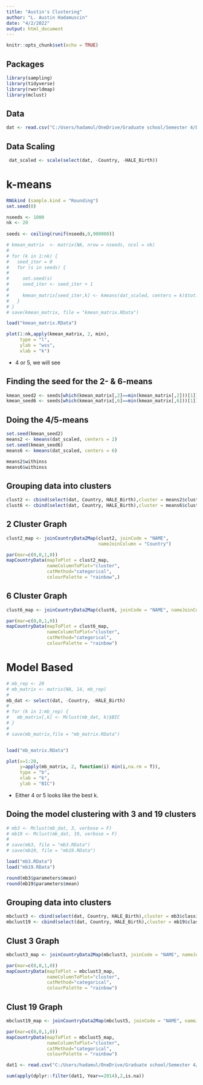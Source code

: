 ```yaml
---
title: "Austin's Clustering"
author: "L. Austin Hadamuscin"
date: "4/2/2022"
output: html_document
---
```


```r
knitr::opts_chunk$set(echo = TRUE)
```

## Packages
```r
library(sampling)
library(tidyverse)
library(rworldmap)
library(mclust)
```

## Data
```r
dat <- read.csv("C:/Users/hadamul/OneDrive/Graduate school/Semester 4/Data Mining/Data-Mining-Final-Project/imputedData.csv")
```

## Data Scaling
```r
 dat_scaled <- scale(select(dat, -Country, -HALE_Birth))
```

# k-means

```r
RNGkind (sample.kind = "Rounding")
set.seed(0)

nseeds <- 1000
nk <- 20
 
seeds <- ceiling(runif(nseeds,0,900000))

# kmean_matrix  <- matrix(NA, nrow = nseeds, ncol = nk)
# 
# for (k in 1:nk) {
#   seed_iter = 0
#   for (s in seeds) {
# 
#     set.seed(s)
#     seed_iter <- seed_iter + 1
# 
#     kmean_matrix[seed_iter,k] <- kmeans(dat_scaled, centers = k)$tot.withinss
#   }
# }
# save(kmean_matrix, file = "kmean_matrix.RData")

load("kmean_matrix.RData")
```

```r
plot(1:nk,apply(kmean_matrix, 2, min), 
     type = "l",
     ylab = "wss",
     xlab = "k")
```
- 4 or 5, we will see


## Finding the seed for the 2- & 6-means
```r
kmean_seed2 <- seeds[which(kmean_matrix[,2]==min(kmean_matrix[,2]))[1]]
kmean_seed6 <- seeds[which(kmean_matrix[,6]==min(kmean_matrix[,6]))[1]]
```

## Doing the 4/5-means
```r
set.seed(kmean_seed2)
means2 <- kmeans(dat_scaled, centers = 2)
set.seed(kmean_seed6)
means6 <- kmeans(dat_scaled, centers = 6)

means2$withinss
means6$withinss
```

## Grouping data into clusters
```r
clust2 <- cbind(select(dat, Country, HALE_Birth),cluster = means2$cluster,dat)
clust6 <- cbind(select(dat, Country, HALE_Birth),cluster = means6$cluster,dat)
```

## 2 Cluster Graph
```r
clust2_map <- joinCountryData2Map(clust2, joinCode = "NAME",
                                  nameJoinColumn = "Country")

par(mar=c(0,0,1,0))
mapCountryData(mapToPlot = clust2_map,
               nameColumnToPlot="cluster",
               catMethod="categorical",
               colourPalette = "rainbow",)
```


## 6 Cluster Graph
```r
clust6_map <- joinCountryData2Map(clust6, joinCode = "NAME", nameJoinColumn = "Country")

par(mar=c(0,0,1,0))
mapCountryData(mapToPlot = clust6_map,
               nameColumnToPlot="cluster",
               catMethod="categorical",
               colourPalette = "rainbow")
```



# Model Based

```r
# mb_rep <- 20
# mb_matrix <- matrix(NA, 14, mb_rep)
# 
mb_dat <- select(dat, -Country, -HALE_Birth)
# 
# for (k in 1:mb_rep) {
#   mb_matrix[,k] <- Mclust(mb_dat, k)$BIC
# }
# 
# save(mb_matrix,file = "mb_matrix.RData")


load("mb_matrix.RData")
```


```r
plot(x=1:20,
     y=apply(mb_matrix, 2, function(i) min(i,na.rm = T)),
     type = "b",
     xlab = "k",
     ylab = "BIC")
```
- Either 4 or 5 looks like the best k.

## Doing the model clustering with 3 and 19 clusters
```r
# mb3 <- Mclust(mb_dat, 3, verbose = F)
# mb19 <- Mclust(mb_dat, 19, verbose = F)
# 
# save(mb3, file = "mb3.RData")
# save(mb19, file = "mb19.RData")

load("mb3.RData")
load("mb19.RData")

round(mb3$parameters$mean)
round(mb19$parameters$mean)
```

## Grouping data into clusters
```r
mbclust3 <- cbind(select(dat, Country, HALE_Birth),cluster = mb3$classification,dat)
mbclust19 <- cbind(select(dat, Country, HALE_Birth),cluster = mb19$classification,dat)
```

## Clust 3 Graph
```r
mbclust3_map <- joinCountryData2Map(mbclust3, joinCode = "NAME", nameJoinColumn = "Country", )

par(mar=c(0,0,1,0))
mapCountryData(mapToPlot = mbclust3_map,
               nameColumnToPlot="cluster",
               catMethod="categorical",
               colourPalette = "rainbow")
```

## Clust 19 Graph
```r
mbclust19_map <- joinCountryData2Map(mbclust5, joinCode = "NAME", nameJoinColumn = "Country", )

par(mar=c(0,0,1,0))
mapCountryData(mapToPlot = mbclust5_map,
               nameColumnToPlot="cluster",
               catMethod="categorical",
               colourPalette = "rainbow")
```





```r
dat1 <- read.csv("C:/Users/hadamul/OneDrive/Graduate school/Semester 4/Data Mining/Data-Mining-Final-Project/Life Expectancy Data.csv")

sum(apply(dplyr::filter(dat1, Year==2014),2,is.na))
```

